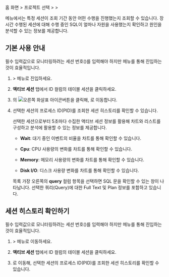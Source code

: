 홈 화면 &gt; 프로젝트 선택 &gt; <Cmdname sid="side_analysis" className="uitext" /> &gt; <Cmdname sid="side_sessionHistory" className="uitext" />

<Cmdname sid="side_sessionHistory" className="uitext" /> 메뉴에서는 특정 세션이 조회 기간 동안 어떤 수행을 진행했는지 조회할 수 있습니다. 장시간 수행된 세션에 대해 수행 중인 SQL이 얼마나 자원을 사용했는지 확인하고 원인을 분석할 수 있는 정보를 제공합니다.

<Xclude product="mysql">

## 기본 사용 안내

필수 입력값으로 모니터링하려는 세션 번호(<Cmdname sid="TTL06802" className="uitext" />)를 입력해야 하지만 <Cmdname sid="side_dbMonitoring" className="uitext" /> 메뉴를 통해 진입하는 것이 효율적입니다.

1. <Cmdname sid="side_dashboard" className="uitext" /> &gt; <Cmdname sid="side_dbMonitoring" className="uitext" /> 메뉴로 진입하세요.

1. **액티브 세션** 탭에서 ID 컬럼의 테이블 세션을 클릭하세요.

1. <Cmdname sid="session_detail" className="uitext" />의 <Cmdname sid="TTL06721" className="uitext" />![오른쪽 화살표 아이콘](/img/ic-s-right.svg)버튼을 클릭해, <Cmdname sid="side_sessionHistory" className="uitext" />로 이동합니다. 

1. 선택한 세션의 프로세스 ID(PID)를 조회한 세션 히스토리를 확인할 수 있습니다.

    <InDoc product="oracle-pro,oracle"><ImgLang img='db-session-history-oracle-pro-03.png' desc='세션 히스토리' /></InDoc>

    <InDoc product="postgresql"><ImgLang img='db-session-history-03.png' desc='세션 히스토리' /></InDoc>

    선택한 세션으로부터 5초마다 수집한 액티브 세션 정보를 활용해 차트와 리스트를 구성하고 분석에 활용할 수 있는 정보를 제공합니다. 

    * **Wait**: 대기 중인 이벤트의 비율을 차트를 통해 확인할 수 있습니다.

    * **Cpu**: CPU 사용량의 변화를 차트를 통해 확인할 수 있습니다.

    * **Memory**: 메모리 사용량의 변화를 차트를 통해 확인할 수 있습니다.

    * **Disk I/O**: 디스크 사용량 변화를 차트를 통해 확인할 수 있습니다.

    목록 가장 오른쪽의 **query** 컬럼 항목을 선택하면 SQL 문을 확인할 수 있는 <Cmdname sid="TTL06224" className="uitext" /> 창이 나타납니다. 선택한 쿼리(Query)에 대한 Full Text 및 Plan 정보를 포함하고 있습니다.

</Xclude>

<InDoc product="mysql">

## 세션 히스토리 확인하기

필수 입력값으로 모니터링하려는 세션 번호(<Cmdname sid="TTL06802" className="uitext" />)를 입력해야 하지만 <Cmdname sid="side_dbMonitoring" className="uitext" /> 메뉴를 통해 진입하는 것이 효율적입니다.

1. <Cmdname sid="side_dashboard" className="uitext" /> &gt; <Cmdname sid="side_dbMonitoring" className="uitext" /> 메뉴로 이동하세요.

1. **액티브 세션** 탭에서 ID 컬럼의 테이블 세션을 클릭하세요.

1. <Cmdname sid="side_sessionHistory" className="uitext" />로 이동해, 선택한 세션의 프로세스 ID(PID)를 조회한 세션 히스토리를 확인할 수 있습니다.

</InDoc>